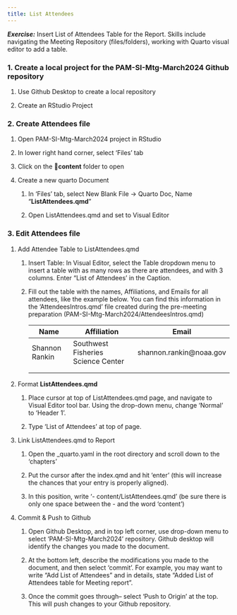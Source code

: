 ```yaml
---
title: List Attendees
---
```


***Exercise:*** Insert List of Attendees Table for the Report. Skills include navigating the Meeting Repository (files/folders), working with Quarto visual editor to add a table.

### 1. Create a local project for the PAM-SI-Mtg-March2024 Github repository

1.  Use Github Desktop to create a local repository

2.  Create an RStudio Project

### 2. Create Attendees file

1.  Open PAM-SI-Mtg-March2024 project in RStudio

2.  In lower right hand corner, select 'Files' tab

3.  Click on the 📁**content** folder to open

4.  Create a new quarto Document

    1.  In 'Files' tab, select New Blank File -\> Quarto Doc, Name "**ListAttendees.qmd**"

    2.  Open ListAttendees.qmd and set to Visual Editor

### 3. Edit Attendees file

1.  Add Attendee Table to ListAttendees.qmd

    1.  Insert Table: In Visual Editor, select the Table dropdown menu to insert a table with as many rows as there are attendees, and with 3 columns. Enter "List of Attendees' in the Caption.

    2.  Fill out the table with the names, Affiliations, and Emails for all attendees, like the example below. You can find this information in the 'AttendeesIntros.qmd' file created during the pre-meeting preparation (PAM-SI-Mtg-March2024/AttendeesIntros.qmd)

        | Name           | Affiliation                        | Email                    |
        |-----------------|--------------------------------|-----------------------|
        | Shannon Rankin | Southwest Fisheries Science Center | shannon.rankin\@noaa.gov |
        |                |                                    |                          |
        |                |                                    |                          |

2.  Format **ListAttendees.qmd**

    1.  Place cursor at top of ListAttendees.qmd page, and navigate to Visual Editor tool bar. Using the drop-down menu, change 'Normal' to 'Header 1'.

    2.  Type 'List of Attendees' at top of page.

3.  Link ListAttendees.qmd to Report

    1.  Open the \_quarto.yaml in the root directory and scroll down to the 'chapters'

    2.  Put the cursor after the index.qmd and hit 'enter' (this will increase the chances that your entry is properly aligned).

    3.  In this position, write '- content/ListAttendees.qmd' (be sure there is only one space between the - and the word 'content')

4.  Commit & Push to Github

    1.  Open Github Desktop, and in top left corner, use drop-down menu to select 'PAM-SI-Mtg-March2024' repository. Github desktop will identify the changes you made to the document.

    2.  At the bottom left, describe the modifications you made to the document, and then select 'commit'. For example, you may want to write "Add List of Attendees" and in details, state "Added List of Attendees table for Meeting report".

    3.  Once the commit goes through-- select 'Push to Origin' at the top. This will push changes to your Github repository.
